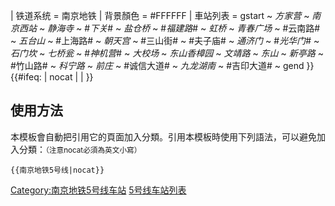{{鐵道路線| lua=1
| 模板名稱 = 南京地铁5号线
| 名稱 = [[南京地铁]][[南京地铁5号线|5号线]]（在建）
| 代表色 = {{南京地铁线路色|5}}
| Logo = {{#ifeq: {{NAMESPACE}} | {{NS:0}} | [[File:Nanjing metro logo.svg|27px]]}}
| 铁道系统 = 南京地铁
| 背景顏色 = #FFFFFF
| 車站列表 = gstart ~ ''方家营'' ~ ''南京西站'' ~ ''静海寺'' ~ #''下关''#{{南京地铁路线标志|9|blink}} ~ ''盐仓桥'' ~ #''福建路''#{{南京地铁线路名|7|blink}} ~ ''虹桥'' ~ ''青春广场'' ~ #云南路#{{南京地铁线路名|4|blink}} ~ ''五台山'' ~ #上海路#{{南京地铁线路名|2|blink}} ~ ''朝天宫'' ~ #三山街#{{南京地铁线路名|1|blink}} ~ #夫子庙#{{南京地铁线路名|3|blink}} ~ ''通济门'' ~ #''光华门''#{{南京地铁线路名|6|blink}} ~ ''石门坎'' ~ ''七桥瓮'' ~ #''神机营''#{{南京地铁线路名|10|blink}} ~ ''大校场'' ~ ''东山香樟园'' ~ ''文靖路'' ~ ''东山'' ~ ''新亭路'' ~ #竹山路#{{南京地铁线路名|1|blink}} ~ ''科宁路'' ~ ''前庄'' ~ #诚信大道#{{南京地铁线路名|3|blink}} ~ ''九龙湖南'' ~ #吉印大道#{{南京地铁线路名|S1|blink}} ~ gend
}}<includeonly>{{#ifeq: {{{1}}} | nocat | <!--空--> | [[Category:南京地铁5号线车站]] }}</includeonly><noinclude>

==使用方法==
本模板會自動把引用它的頁面加入分類。引用本模板時使用下列語法，可以避免加入分類：<small>（注意nocat必須為英文小寫）</small>
 <nowiki>{{</nowiki>南京地铁5号线<nowiki>|nocat}}</nowiki>

[[Category:南京地铁模板|5号线车站列表]]
</noinclude>